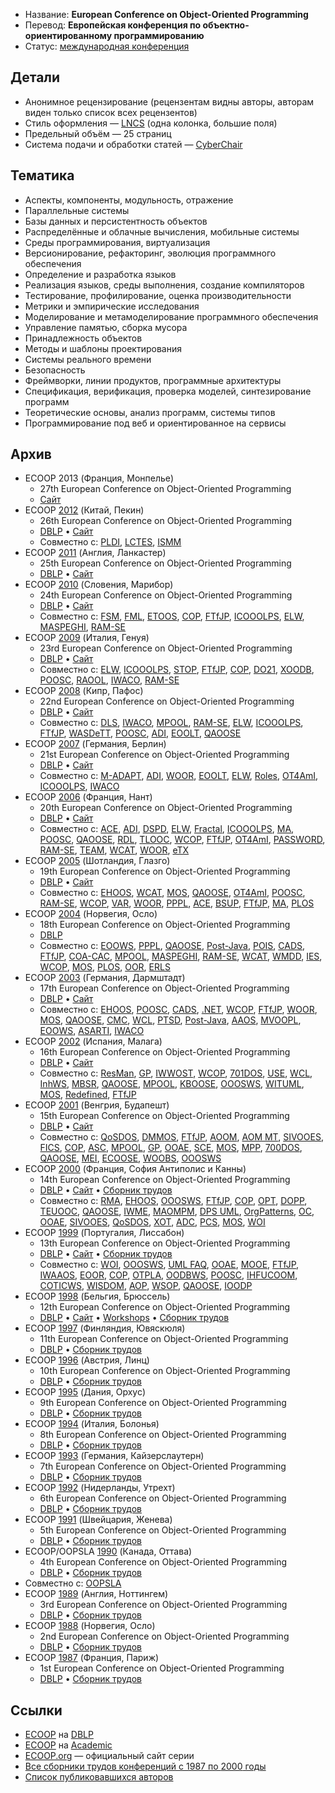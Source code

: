 * Название: '''European Conference on Object-Oriented Programming'''
* Перевод: '''Европейская конференция по объектно-ориентированному программированию'''
* Статус: [[International-Conference|международная конференция]]

== Детали ==
* Анонимное рецензирование (рецензентам видны авторы, авторам виден только список всех рецензентов)
* Стиль оформления — [[LNCS]] (одна колонка, большие поля)
* Предельный объём — 25 страниц
* Система подачи и обработки статей — [[CyberChair]]

== Тематика ==
* Аспекты, компоненты, модульность, отражение
* Параллельные системы
* Базы данных и персистентность объектов
* Распределённые и облачные вычисления, мобильные системы
* Среды программирования, виртуализация
* Версионирование, рефакторинг, эволюция программного обеспечения
* Определение и разработка языков
* Реализация языков, среды выполнения, создание компиляторов
* Тестирование, профилирование, оценка производительности
* Метрики и эмпирические исследования
* Моделирование и метамоделирование программного обеспечения
* Управление памятью, сборка мусора
* Принадлежность объектов
* Методы и шаблоны проектирования
* Системы реального времени
* Безопасность
* Фреймворки, линии продуктов, программные архитектуры
* Спецификация, верификация, проверка моделей, синтезирование программ
* Теоретические основы, анализ программ, системы типов
* Программирование под веб и ориентированное на сервисы

== Архив ==
* ECOOP 2013 (Франция, Монпелье)
** 27th European Conference on Object-Oriented Programming
** [http://www.lirmm.fr/ecoop13/ Сайт]
* ECOOP [[2012]] (Китай, Пекин)
** 26th European Conference on Object-Oriented Programming
** [http://dblp.uni-trier.de/db/conf/ecoop/ecoop2012.html DBLP] • [http://ecoop12.cs.purdue.edu/ Сайт]
** Совместно с: [[PLDI]], [[LCTES]], [[ISMM]]
* ECOOP [[2011]] (Англия, Ланкастер)
** 25th European Conference on Object-Oriented Programming
** [http://dblp.uni-trier.de/db/conf/ecoop/ecoop2011.html DBLP] • [http://scc-sentinel.lancs.ac.uk/ecoop11/ Сайт]
* ECOOP [[2010]] (Словения, Марибор)
** 24th European Conference on Object-Oriented Programming
** [http://dblp.uni-trier.de/db/conf/ecoop/ecoop2010.html DBLP] • [http://ecoop2010.uni-mb.si/ Сайт]
** Совместно с: [[FSM]], [[FML]], [[ETOOS]], [[COP]], [[FTfJP]], [[ICOOOLPS]], [[ELW]], [[MASPEGHI]], [[RAM-SE]]
* ECOOP [[2009]] (Италия, Генуя)
** 23rd European Conference on Object-Oriented Programming
** [http://dblp.uni-trier.de/db/conf/ecoop/ecoop2009.html DBLP] • [http://ecoop09.disi.unige.it/ Сайт]
** Совместно с: [[ELW]], [[ICOOOLPS]], [[STOP]], [[FTfJP]], [[COP]], [[DO21]], [[XOODB]], [[POOSC]], [[RAOOL]], [[IWACO]], [[RAM-SE]]
* ECOOP [[2008]] (Кипр, Пафос)
** 22nd European Conference on Object-Oriented Programming
** [http://dblp.uni-trier.de/db/conf/ecoop/ecoop2008.html DBLP] • [http://ecoop08.cs.ucy.ac.cy/ Сайт]
** Совместно с: [[DLS]], [[IWACO]], [[MPOOL]], [[RAM-SE]], [[ELW]], [[ICOOOLPS]], [[FTfJP]], [[WASDeTT]], [[POOSC]], [[ADI]], [[EOOLT]], [[QAOOSE]]
* ECOOP [[2007]] (Германия, Берлин)
** 21st European Conference on Object-Oriented Programming
** [http://dblp.uni-trier.de/db/conf/ecoop/ecoop2007.html DBLP] • [http://ecoop07.swt.cs.tu-berlin.de/ Сайт]
** Совместно с: [[M-ADAPT]], [[ADI]], [[WOOR]], [[EOOLT]], [[ELW]], [[Roles]], [[OT4AmI]], [[ICOOOLPS]], [[IWACO]]
* ECOOP [[2006]] (Франция, Нант)
** 20th European Conference on Object-Oriented Programming
** [http://dblp.uni-trier.de/db/conf/ecoop/ecoop2006.html DBLP] • [http://www.emn.fr/z-info/ecoop2006/ Сайт]
** Совместно с: [[ACE]], [[ADI]], [[DSPD]], [[ELW]], [[Fractal]], [[ICOOOLPS]], [[MA]], [[POOSC]], [[QAOOSE]], [[RDL]], [[TLOOC]], [[WCOP]], [[FTfJP]], [[OT4AmI]], [[PASSWORD]], [[RAM-SE]], [[TEAM]], [[WCAT]], [[WOOR]], [[eTX]]
* ECOOP [[2005]] (Шотландия, Глазго)
** 19th European Conference on Object-Oriented Programming
** [http://dblp.uni-trier.de/db/conf/ecoop/ecoop2005.html DBLP] • [http://www.dcs.gla.ac.uk/research/conference/ecoop2005/ Сайт]
** Совместно с: [[EHOOS]], [[WCAT]], [[MOS]], [[QAOOSE]], [[OT4AmI]], [[POOSC]], [[RAM-SE]], [[WCOP]], [[VAR]], [[WOOR]], [[PPPL]], [[ACE]], [[BSUP]], [[FTfJP]], [[MA]], [[PLOS]]
* ECOOP [[2004]] (Норвегия, Осло)
** 18th European Conference on Object-Oriented Programming
** [http://dblp.uni-trier.de/db/conf/ecoop/ecoop2004.html DBLP]
** Совместно с: [[EOOWS]], [[PPPL]], [[QAOOSE]], [[Post-Java]], [[POIS]], [[CADS]], [[FTfJP]], [[COA-CAC]], [[MPOOL]], [[MASPEGHI]], [[RAM-SE]], [[WCAT]], [[WMDD]], [[IES]], [[WCOP]], [[MOS]], [[PLOS]], [[OOR]], [[ERLS]]
* ECOOP [[2003]] (Германия, Дармштадт)
** 17th European Conference on Object-Oriented Programming
** [http://dblp.uni-trier.de/db/conf/ecoop/ecoop2003.html DBLP] • [http://www.st.informatik.tu-darmstadt.de:8080/ecoop/ Сайт]
** Совместно с: [[EHOOS]], [[POOSC]], [[CADS]], [[.NET]], [[WCOP]], [[FTfJP]], [[WOOR]], [[MOS]], [[QAOOSE]], [[CMC]], [[WCL]], [[PTSD]], [[Post-Java]], [[AAOS]], [[MVOOPL]], [[EOOWS]], [[ASARTI]], [[IWACO]]
* ECOOP [[2002]] (Испания, Малага)
** 16th European Conference on Object-Oriented Programming
** [http://dblp.uni-trier.de/db/conf/ecoop/ecoop2002.html DBLP] • [http://ecoop2002.lcc.uma.es/ Сайт]
** Совместно с: [[ResMan]], [[GP]], [[IWWOST]], [[WCOP]], [[700DOS|701DOS]], [[USE]], [[WCL]], [[InhWS]], [[MBSR]], [[QAOOSE]], [[MPOOL]], [[KBOOSE]], [[OOOSWS]], [[WITUML]], [[MOS]], [[Redefined]], [[FTfJP]]
* ECOOP [[2001]] (Венгрия, Будапешт)
** 15th European Conference on Object-Oriented Programming
** [http://dblp.uni-trier.de/db/conf/ecoop/ecoop2001.html DBLP] • [http://ecoop2001.inf.elte.hu/ Сайт]
** Совместно с: [[QoSDOS]], [[DMMOS]], [[FTfJP]], [[AOOM]], [[AOM MT]], [[SIVOOES]], [[FICS]], [[COP]], [[ASC]], [[MPOOL]], [[GP]], [[OOAE]], [[SCE]], [[MOS]], [[MPP]], [[700DOS]], [[QAOOSE]], [[MEI]], [[ECOOSE]], [[WOOBS]], [[OOOSWS]]
* ECOOP [[2000]] (Франция, София Антиполис и Канны)
** 14th European Conference on Object-Oriented Programming
** [http://dblp.uni-trier.de/db/conf/ecoop/ecoop2000.html DBLP] • [http://users.polytech.unice.fr/~jpr/www-ecoop2000/ Сайт] • [http://www.ifs.uni-linz.ac.at/~ecoop/cd/tocs/t1850.htm Сборник трудов]
** Совместно с: [[RMA]], [[EHOOS]], [[OOOSWS]], [[FTfJP]], [[COP]], [[OPT]], [[DOPP]], [[TEUOOC]], [[QAOOSE]], [[IWME]], [[MAOMPM]], [[DPS UML]], [[OrgPatterns]], [[OC]], [[OOAE]], [[SIVOOES]], [[QoSDOS]], [[XOT]], [[ADC]], [[PCS]], [[MOS]], [[WOI]]
* ECOOP [[1999]] (Португалия, Лиссабон)
** 13th European Conference on Object-Oriented Programming
** [http://dblp.uni-trier.de/db/conf/ecoop/ecoop99.html DBLP] • [http://ecoop99.di.fc.ul.pt/ Сайт] • [http://www.ifs.uni-linz.ac.at/~ecoop/cd/tocs/t1628.htm Сборник трудов]
** Совместно с: [[WOI]], [[OOOSWS]], [[UML FAQ]], [[OOAE]], [[MOOE]], [[FTfJP]], [[IWAAOS]], [[EOOR]], [[COP]], [[OTPLA]], [[OODBWS]], [[POOSC]], [[IHFUCOOM]], [[COTICWS]], [[WISDOM]], [[AOP]], [[WSOP]], [[QAOOSE]], [[IOODP]]
* ECOOP [[1998]] (Бельгия, Брюссель)
** 12th European Conference on Object-Oriented Programming
** [http://dblp.uni-trier.de/db/conf/ecoop/ecoop98.html DBLP] • [http://ecoop98.vub.ac.be/ Сайт] • [http://ecoop98.vub.ac.be/workshops.html Workshops] • [http://www.ifs.uni-linz.ac.at/~ecoop/cd/tocs/t1445.htm Сборник трудов]
* ECOOP [[1997]] (Финляндия, Ювяскюля)
** 11th European Conference on Object-Oriented Programming
** [http://dblp.uni-trier.de/db/conf/ecoop/ecoop97.html DBLP] • [http://www.ifs.uni-linz.ac.at/~ecoop/cd/tocs/t1241.htm Сборник трудов]
* ECOOP [[1996]] (Австрия, Линц)
** 10th European Conference on Object-Oriented Programming
** [http://dblp.uni-trier.de/db/conf/ecoop/ecoop96.html DBLP] • [http://www.ifs.uni-linz.ac.at/~ecoop/cd/tocs/t1098.htm Сборник трудов]
* ECOOP [[1995]] (Дания, Орхус)
** 9th European Conference on Object-Oriented Programming
** [http://dblp.uni-trier.de/db/conf/ecoop/ecoop95.html DBLP] • [http://www.ifs.uni-linz.ac.at/~ecoop/cd/tocs/t0952.htm Сборник трудов]
* ECOOP [[1994]] (Италия, Болонья)
** 8th European Conference on Object-Oriented Programming
** [http://dblp.uni-trier.de/db/conf/ecoop/ecoop94.html DBLP] • [http://www.ifs.uni-linz.ac.at/~ecoop/cd/tocs/t0821.htm Сборник трудов]
* ECOOP [[1993]] (Германия, Кайзерслаутерн)
** 7th European Conference on Object-Oriented Programming
** [http://dblp.uni-trier.de/db/conf/ecoop/ecoop93.html DBLP] • [http://www.ifs.uni-linz.ac.at/~ecoop/cd/tocs/t0707.htm Сборник трудов]
* ECOOP [[1992]] (Нидерланды, Утрехт)
** 6th European Conference on Object-Oriented Programming
** [http://dblp.uni-trier.de/db/conf/ecoop/ecoop92.html DBLP] • [http://www.ifs.uni-linz.ac.at/~ecoop/cd/tocs/t0615.htm Сборник трудов]
* ECOOP [[1991]] (Швейцария, Женева)
** 5th European Conference on Object-Oriented Programming
** [http://dblp.uni-trier.de/db/conf/ecoop/ecoop91.html DBLP] • [http://www.ifs.uni-linz.ac.at/~ecoop/cd/tocs/t0512.htm Сборник трудов]
* ECOOP/OOPSLA [[1990]] (Канада, Оттава)
** 4th European Conference on Object-Oriented Programming
** [http://dblp.uni-trier.de/db/conf/oopsla/oopsla90.html DBLP] • [http://www.ifs.uni-linz.ac.at/~ecoop/cd/tocs/tec90.htm Сборник трудов]
* Совместно с: [[SPLASH|OOPSLA]]
* ECOOP [[1989]] (Англия, Ноттингем)
** 3rd European Conference on Object-Oriented Programming
** [http://dblp.uni-trier.de/db/conf/ecoop/ecoop89.html DBLP] • [http://www.ifs.uni-linz.ac.at/~ecoop/cd/tocs/tec89.htm Сборник трудов]
* ECOOP [[1988]] (Норвегия, Осло)
** 2nd European Conference on Object-Oriented Programming
** [http://dblp.uni-trier.de/db/conf/ecoop/ecoop88.html DBLP] • [http://www.ifs.uni-linz.ac.at/~ecoop/cd/tocs/t0322.htm Сборник трудов]
* ECOOP [[1987]] (Франция, Париж)
** 1st European Conference on Object-Oriented Programming
** [http://dblp.uni-trier.de/db/conf/ecoop/ecoop87.html DBLP] • [http://www.ifs.uni-linz.ac.at/~ecoop/cd/tocs/t0276.htm Сборник трудов]

== Ссылки ==
* [http://dblp.uni-trier.de/db/conf/ecoop/ ECOOP] на [[DBLP]]
* [http://academic.research.microsoft.com/Conference/662/ ECOOP] на [[Academic]]
* [http://www.ecoop.org/ ECOOP.org] — официальный сайт серии
* [http://www.ifs.uni-linz.ac.at/~ecoop/cd/start.htm Все сборники трудов конференций с [[1987]] по [[2000]] годы]
* [http://www.ifs.uni-linz.ac.at/~ecoop/cd/html/authind.htm Список публиковавшихся авторов]
